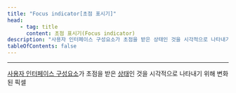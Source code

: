 ```yaml
---
title: "Focus indicator[초점 표시기]"
head:
    - tag: title
      content: 초점 표시기(Focus indicator)
description: "사용자 인터페이스 구성요소가 초점을 받은 상태인 것을 시각적으로 나타내기 위해 변화된 픽셀"
tableOfContents: false
---
```


<Badge text="WCAG2" variant="note" size="large" /> <Badge text="신규" variant="note" size="large" />
* * *
[사용자 인터페이스 구성요소](../user-interface-components "사용자가 고유한 기능에 대한 단일 컨트롤로 인식하는 콘텐츠의 일부")가 초점을 받은 [상태](../states "사용자 행동 또는 자동화된 과정에 따라 반응이 변경될 수 있는 사용자 인터페이스 구성요소의 특성을 표현하는 동적 속성")인 것을 시각적으로 나타내기 위해 변화된 픽셀
